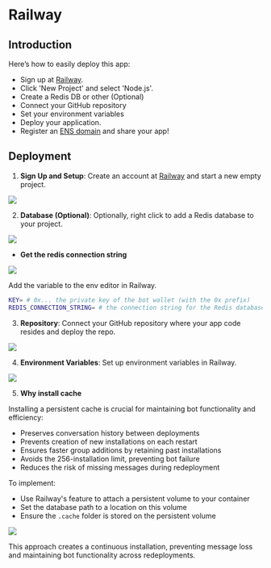 # Railway

## Introduction

Here’s how to easily deploy this app:

- Sign up at [Railway](https://railway.app/).
- Click 'New Project' and select 'Node.js'.
- Create a Redis DB or other (Optional)
- Connect your GitHub repository
- Set your environment variables
- Deploy your application.
- Register an [ENS domain](https://ens.domains/) and share your app!

## Deployment

1. **Sign Up and Setup**: Create an account at [Railway](https://railway.app/) and start a new empty project.

![](/img/railway/2.png)

2. **Database (Optional)**: Optionally, right click to add a Redis database to your project.

![](/img/railway/3.png)

- **Get the redis connection string**

![](/img/railway/6.gif)

Add the variable to the env editor in Railway.

```bash [.env]
KEY= # 0x... the private key of the bot wallet (with the 0x prefix)
REDIS_CONNECTION_STRING= # the connection string for the Redis database
```

3. **Repository**: Connect your GitHub repository where your app code resides and deploy the repo.

![](/img/railway/5.png)

4. **Environment Variables**: Set up environment variables in Railway.

![](/img/railway/5.gif)

5. **Why install cache**

Installing a persistent cache is crucial for maintaining bot functionality and efficiency:

- Preserves conversation history between deployments
- Prevents creation of new installations on each restart
- Ensures faster group additions by retaining past installations
- Avoids the 256-installation limit, preventing bot failure
- Reduces the risk of missing messages during redeployment

To implement:

- Use Railway's feature to attach a persistent volume to your container
- Set the database path to a location on this volume
- Ensure the `.cache` folder is stored on the persistent volume

![](/img/railway/volume.png)

This approach creates a continuous installation, preventing message loss and maintaining bot functionality across redeployments.
